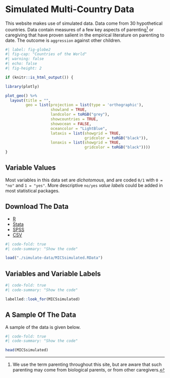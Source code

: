 # Simulated Multi-Country Data

This website makes use of simulated data. Data come from 30 hypothetical countries. Data contain measures of a few key aspects of parenting[^parenting] or caregiving that have proven salient in the empirical literature on parenting to date. The outcome is `aggression` against other children.

```r
#| label: fig-globe2
#| fig-cap: "Countries of the World"
#| warning: false
#| echo: false
#| fig-height: 2

if (knitr::is_html_output()) {

library(plotly)

plot_geo() %>%
  layout(title = "", 
         geo = list(projection = list(type = 'orthographic'),
                    showland = TRUE,  
                    landcolor = toRGB("grey"),
                    showcountries = TRUE,
                    showocean = FALSE, 
                    oceancolor = "LightBlue",
                    lataxis = list(showgrid = TRUE,
                                   gridcolor = toRGB("black")),
                    lonaxis = list(showgrid = TRUE,
                                   gridcolor = toRGB("black"))))
}

```

:::{.callout-tip collapse="false"}
## Variable Values

Most variables in this data set are *dichotomous*, and are coded `0/1` with `0 = "no"` and `1 = "yes"`. More descriptive `no/yes` *value labels* could be added in most statistical packages. 
:::

:::{.callout-note collapse="true"}
## Download The Data

* [R](https://github.com/agrogan1/globalfamilies/raw/main/simulate-data/MICSsimulated.RData)
* [Stata](https://github.com/agrogan1/globalfamilies/raw/main/simulate-data/MICSsimulated.dta)
* [SPSS](https://github.com/agrogan1/globalfamilies/raw/main/simulate-data/MICSsimulated.sav)
* [CSV](https://github.com/agrogan1/globalfamilies/raw/main/simulate-data/MICSsimulated.csv)
:::

```r
#| code-fold: true
#| code-summary: "Show the code"

load("./simulate-data/MICSsimulated.RData")

```

## Variables and Variable Labels

```r
#| code-fold: true
#| code-summary: "Show the code"

labelled::look_for(MICSsimulated)

```

[^parenting]: We use the term parenting throughout this site, but are aware that such parenting may come from biological parents, or from other caregivers.

## A Sample Of The Data

A sample of the data is given below.

```r
#| code-fold: true
#| code-summary: "Show the code"

head(MICSsimulated)

```
